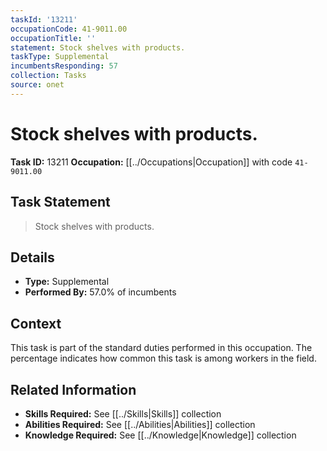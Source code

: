 ```yaml
---
taskId: '13211'
occupationCode: 41-9011.00
occupationTitle: ''
statement: Stock shelves with products.
taskType: Supplemental
incumbentsResponding: 57
collection: Tasks
source: onet
---
```

# Stock shelves with products.

**Task ID:** 13211
**Occupation:** [[../Occupations|Occupation]] with code `41-9011.00`

## Task Statement

> Stock shelves with products.

## Details

- **Type:** Supplemental
- **Performed By:** 57.0% of incumbents

## Context

This task is part of the standard duties performed in this occupation. The percentage indicates how common this task is among workers in the field.

## Related Information

- **Skills Required:** See [[../Skills|Skills]] collection
- **Abilities Required:** See [[../Abilities|Abilities]] collection
- **Knowledge Required:** See [[../Knowledge|Knowledge]] collection
